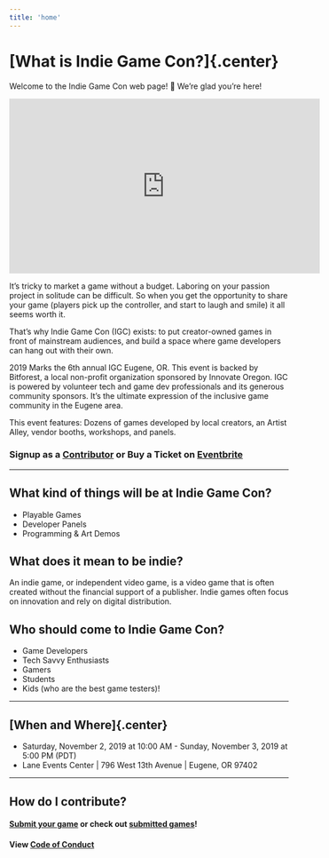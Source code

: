 ```yaml
---
title: 'home'
---
```

# [What is Indie Game Con?]{.center}

Welcome to the Indie Game Con web page! 🎉 We’re glad you’re here!

<iframe width="560" height="315" src="https://www.youtube-nocookie.com/embed/cOagQX87SCI" frameborder="0" allow="accelerometer; autoplay; encrypted-media; gyroscope; picture-in-picture" allowfullscreen></iframe>

It’s tricky to market a game without a budget. Laboring on your passion project in solitude can be difficult. So when you get the opportunity to share your game (players pick up the controller, and start to laugh and smile) it all seems worth it.

That’s why Indie Game Con (IGC) exists: to put creator-owned games in front of mainstream audiences, and build a space where game developers can hang out with their own. 

2019 Marks the 6th annual IGC Eugene, OR.  This event is backed by Bitforest, a local non-profit organization sponsored by Innovate Oregon.  IGC is powered by volunteer tech and game dev professionals and its generous community sponsors.  It’s the ultimate expression of the inclusive game community in the Eugene area.

This event features: Dozens of games developed by local creators, an Artist Alley, vendor booths, workshops, and panels. 

### Signup as a [Contributor](/developers) or Buy a Ticket on [Eventbrite](https://indiegamecon2019.eventbrite.com)

---

## What kind of things will be at Indie Game Con?

- Playable Games
- Developer Panels
- Programming & Art Demos

## What does it mean to be indie?

An indie game, or independent video game, is a video game that is often created without the financial support of a publisher. Indie games often focus on innovation and rely on digital distribution.

## Who should come to Indie Game Con?

- Game Developers
- Tech Savvy Enthusiasts
- Gamers
- Students
- Kids (who are the best game testers)!

---

## [When and Where]{.center}

- Saturday, November 2, 2019 at 10:00 AM - Sunday, November 3, 2019 at 5:00 PM (PDT)
- Lane Events Center | 796 West 13th Avenue | Eugene, OR 97402

---

## How do I contribute?

#### [Submit your game](/developers) or check out [submitted games](/games)!

#### View [Code of Conduct](/codeOfConduct)
